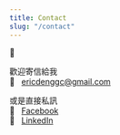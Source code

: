 ```yaml
---
title: Contact
slug: "/contact"
---
```


👋

歡迎寄信給我  
📧 &nbsp; ericdenggc@gmail.com

或是直接私訊  
💬 &nbsp; [Facebook](https://www.facebook.com/ericdenggc)  
🤝 &nbsp; [LinkedIn](https://www.linkedin.com/in/gcdeng/)